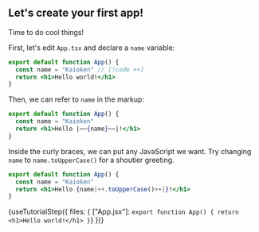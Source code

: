 
## Let's create your first app!

Time to do cool things!

First, let's edit ``App.tsx`` and declare a ``name`` variable:

```jsx
export default function App() {
  const name = "Kaioken" // [!code ++]
  return <h1>Hello world!</h1>
}
```

Then, we can refer to ``name`` in the markup:

```jsx
export default function App() {
  const name = "Kaioken"
  return <h1>Hello |~~{name}~~|!</h1>
}
```

Inside the curly braces, we can put any JavaScript we want. 
Try changing ``name`` to ``name.toUpperCase()`` for a shoutier greeting.

```jsx
export default function App() {
  const name = "Kaioken"
  return <h1>Hello {name|++.toUpperCase()++|}!</h1>
}
```

{useTutorialStep({
  files: {
        ["App.jsx"]: `export function App() {
  return <h1>Hello world!</h1>
}`}
})}